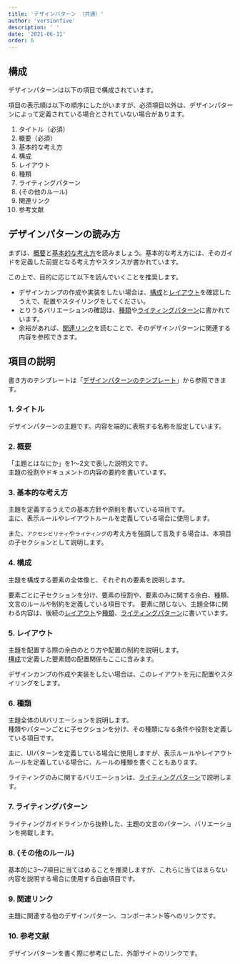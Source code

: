 ```yaml
---
title: 'デザインパターン （共通）'
author: 'versionfive'
description: ' '
date: '2021-06-11'
order: 6
---
```


## 構成
デザインパターンは以下の項目で構成されています。

項目の表示順は以下の順序にしたがいますが、必須項目以外は、デザインパターンによって定義されている場合とされていない場合があります。

1. タイトル（必須）
2. 概要（必須）
3. 基本的な考え方
4. 構成
5. レイアウト
6. 種類
7. ライティングパターン
8. {その他のルール}
9. 関連リンク
10. 参考文献

## デザインパターンの読み方

まずは、[概要](#h3-1)と[基本的な考え方](#h3-2)を読みましょう。基本的な考え方には、そのガイドを定義した前提となる考え方やスタンスが書かれています。

この上で、目的に応じて以下を読んでいくことを推奨します。

- デザインカンプの作成や実装をしたい場合は、[構成](#h3-3)と[レイアウト](#h3-4)を確認したうえで、配置やスタイリングをしてください。
- とりうるバリエーションの確認は、[種類](#h3-5)や[ライティングパターン](#h3-6)に書かれています。
- 余裕があれば、[関連リンク](#h3-8)を読むことで、そのデザインパターンに関連する内容を参照できます。

## 項目の説明
書き方のテンプレートは「[デザインパターンのテンプレート](/employees/operational-guideline/page-template/design-guide-template/)」から参照できます。

### 1. タイトル
デザインパターンの主題です。内容を端的に表現する名称を設定しています。

### 2. 概要
「主題とはなにか」を1〜2文で表した説明文です。  
主題の役割やドキュメントの内容の要約を書いています。

### 3. 基本的な考え方
主題を定義するうえでの基本方針や原則を書いている項目です。  
主に、表示ルールやレイアウトルールを定義している場合に使用します。

また、`アクセシビリティ`や`ライティング`の考え方を強調して言及する場合は、本項目の子セクションとして説明します。

### 4. 構成
主題を構成する要素の全体像と、それぞれの要素を説明します。

要素ごとに子セクションを分け、要素の役割や、要素のみに関する余白、種類、文言のルールや制約を定義している項目です。
要素に閉じない、主題全体に関わる内容は、後続の[レイアウト](#h3-4)や[種類](#h3-5)、[ライティングパターン](#h3-6)に書いています。

### 5. レイアウト
主題を配置する際の余白のとり方や配置の制約を説明します。  
[構成](#h3-3)で定義した要素間の配置関係もここに含みます。

デザインカンプの作成や実装をしたい場合は、このレイアウトを元に配置やスタイリングをします。

### 6. 種類
主題全体のUIバリエーションを説明します。  
種類やパターンごとに子セクションを分け、その種類になる条件や役割を定義している項目です。

主に、UIパターンを定義している場合に使用しますが、表示ルールやレイアウトルールを定義している場合に、ルールの種類を書くこともあります。

ライティングのみに関するバリエーションは、[ライティングパターン](#h3-6)で説明します。

### 7. ライティングパターン
ライティングガイドラインから抜粋した、主題の文言のパターン、バリエーションを掲載します。

### 8. {その他のルール}
基本的に3〜7項目に当てはめることを推奨しますが、これらに当てはまらない内容を説明する場合に使用する自由項目です。

### 9. 関連リンク
主題に関連する他のデザインパターン、コンポーネント等へのリンクです。

### 10. 参考文献
デザインパターンを書く際に参考にした、外部サイトのリンクです。
